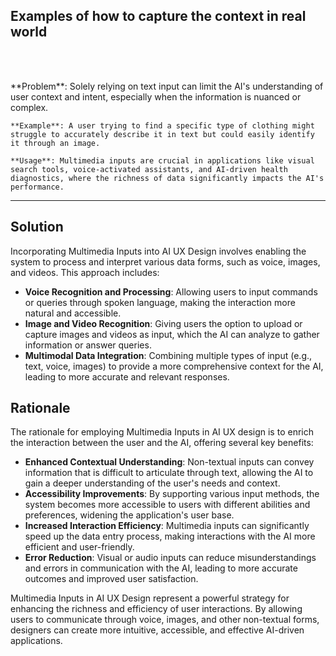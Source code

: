 
## Examples of how to capture the context in real world

<br />
<div className='w-full grid grid-cols-1 md:grid-cols-2 gap-x-4 gap-y-8'>
  <SampleUI
    src={RabbitR1}
    appName='Image recognition with Rabbit R1'
    desc='Rabbit R1 is an AI device, it allow users to turn the camera and point objects then ask AI about it. This behavior is similar to how we ask a friend about something we do not know and how we use the mobile device camera. It simple so users do not need to learn new behavior.'
    productUrl='https://www.rabbit.tech/rabbit-r1'
  />
  <SampleUI
    src={AIPin}
    appName='AI Pin from Humane'
    desc='Humane AI Pin let users show the objects to the camera and trigger the AI reconition by tapping on the pin. This way of interaction help protect users privacy since the camera is not always on. It also help users to focus on the object they want to know more about.'
    productUrl='https://humane.com/aipin'
  />
  <SampleUI
    src={FrameGlasses}
    appName='Image recognition with Brilliant Frame Glasses'
    desc='Brilliant Frame Glasses is a wearable device that can provide information about the world around. This kind of design let AI see what users see, it minimize the effort to get the context of the world around.'
    productUrl='https://brilliant.xyz/'
  />

  <SampleUI
    src={ChatGPTVoice}
    appName='Voice chat in ChatGPT mobile app'
    desc='ChatGPT app on mobile allow users make a voice conversation with the AI assistant. This is the best way to create a interactive conversation with the AI where the behavior is the same with a realife conversation'
    productUrl='https://chat.openai.com/'
  />
  <SampleUI
    src={AIPin}
    appName='AI Pin from Humane'
    desc='Humane AI Pin let users tap on the pin and say the prompt. This protect the users privacy while the micro is not always on. And it make the interaction with AI in realife more natural and intuitive.'
    productUrl='https://humane.com/aipin'
  />
</div>

<div className='w-full grid grid-cols-1 md:grid-cols-2 gap-x-4 gap-y-8'>
  <SampleUI
    src={Canva}
    appName='Create video from photos in Canva'
    desc='Canva let users select photos from their devides and adding a description about the video they want to create. This pattern is the most popular when getting multimedia input from users.'
    productUrl='https://www.canva.com/magic-home'
  />
  <SampleUI
    src={Midjourney}
    appName='Image prompt by pasting link in Midjourney'
    desc='Midjourney allows users to paste a link to an image, which is then used as a prompt for generating creative content. This pattern is another way to getting the multimedia input without the need of an uploading process.'
    productUrl='https://www.midjourney.com/home'
  />
  <SampleUI
    src={ChatGPT}
    appName='Attach image in chat with ChatGPT'
    desc='ChatGPT allows users to attach images in the chat to provide more context or ask questions related to the image. This pattern is completely the same as chat application, it helps reduce the learning curve for users.'
    productUrl='https://chat.openai.com/'
  />
   <SampleUI
      src={ChatGPTVoice}
      desc='Voice  chat with ChatGPT'
      productUrl='https://chat.openai.com/'
   />

</div>
<br />

   <div className="border border-neutral-200 dark:border-neutral-700 bg-neutral-50 dark:bg-neutral-800 p-8 rounded-lg">
    **Problem**: Solely relying on text input can limit the AI's understanding of user context and intent, especially when the information is nuanced or complex.

    **Example**: A user trying to find a specific type of clothing might struggle to accurately describe it in text but could easily identify it through an image.

    **Usage**: Multimedia inputs are crucial in applications like visual search tools, voice-activated assistants, and AI-driven health diagnostics, where the richness of data significantly impacts the AI's performance.

   </div>

---

## Solution

Incorporating Multimedia Inputs into AI UX Design involves enabling the system to process and interpret various data forms, such as voice, images, and videos. This approach includes:

- **Voice Recognition and Processing**: Allowing users to input commands or queries through spoken language, making the interaction more natural and accessible.
- **Image and Video Recognition**: Giving users the option to upload or capture images and videos as input, which the AI can analyze to gather information or answer queries.
- **Multimodal Data Integration**: Combining multiple types of input (e.g., text, voice, images) to provide a more comprehensive context for the AI, leading to more accurate and relevant responses.

## Rationale

The rationale for employing Multimedia Inputs in AI UX design is to enrich the interaction between the user and the AI, offering several key benefits:

- **Enhanced Contextual Understanding**: Non-textual inputs can convey information that is difficult to articulate through text, allowing the AI to gain a deeper understanding of the user's needs and context.
- **Accessibility Improvements**: By supporting various input methods, the system becomes more accessible to users with different abilities and preferences, widening the application's user base.
- **Increased Interaction Efficiency**: Multimedia inputs can significantly speed up the data entry process, making interactions with the AI more efficient and user-friendly.
- **Error Reduction**: Visual or audio inputs can reduce misunderstandings and errors in communication with the AI, leading to more accurate outcomes and improved user satisfaction.

Multimedia Inputs in AI UX Design represent a powerful strategy for enhancing the richness and efficiency of user interactions. By allowing users to communicate through voice, images, and other non-textual forms, designers can create more intuitive, accessible, and effective AI-driven applications.
